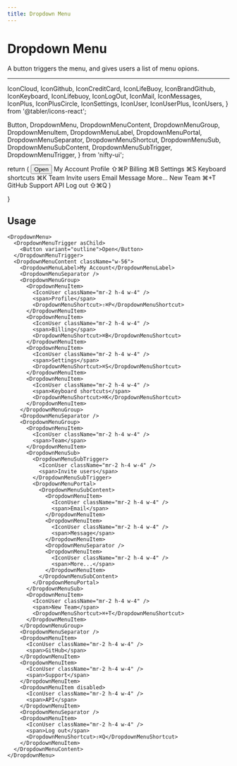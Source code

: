 ```yaml
---
title: Dropdown Menu
---
```


# Dropdown Menu

A button triggers the menu, and gives users a list of menu opions.

---

  IconCloud,
  IconGithub,
  IconCreditCard,
  IconLifeBuoy,
  IconBrandGithub,
  IconKeyboard,
  IconLifebuoy,
  IconLogOut,
  IconMail,
  IconMessages,
  IconPlus,
  IconPlusCircle,
  IconSettings,
  IconUser,
  IconUserPlus,
  IconUsers,
} from '@tabler/icons-react';

  Button,
  DropdownMenu,
  DropdownMenuContent,
  DropdownMenuGroup,
  DropdownMenuItem,
  DropdownMenuLabel,
  DropdownMenuPortal,
  DropdownMenuSeparator,
  DropdownMenuShortcut,
  DropdownMenuSub,
  DropdownMenuSubContent,
  DropdownMenuSubTrigger,
  DropdownMenuTrigger,
} from 'nifty-ui';

  return (
<DropdownMenu>
  <DropdownMenuTrigger asChild>
    <Button variant="outline">Open</Button>
  </DropdownMenuTrigger>
  <DropdownMenuContent className="w-56">
    <DropdownMenuLabel>My Account</DropdownMenuLabel>
    <DropdownMenuSeparator />
    <DropdownMenuGroup>
      <DropdownMenuItem>
        <IconUser className="mr-2 h-4 w-4" />
        <span>Profile</span>
        <DropdownMenuShortcut>⇧⌘P</DropdownMenuShortcut>
      </DropdownMenuItem>
      <DropdownMenuItem>
        <IconUser className="mr-2 h-4 w-4" />
        <span>Billing</span>
        <DropdownMenuShortcut>⌘B</DropdownMenuShortcut>
      </DropdownMenuItem>
      <DropdownMenuItem>
        <IconUser className="mr-2 h-4 w-4" />
        <span>Settings</span>
        <DropdownMenuShortcut>⌘S</DropdownMenuShortcut>
      </DropdownMenuItem>
      <DropdownMenuItem>
        <IconUser className="mr-2 h-4 w-4" />
        <span>Keyboard shortcuts</span>
        <DropdownMenuShortcut>⌘K</DropdownMenuShortcut>
      </DropdownMenuItem>
    </DropdownMenuGroup>
    <DropdownMenuSeparator />
    <DropdownMenuGroup>
      <DropdownMenuItem>
        <IconUser className="mr-2 h-4 w-4" />
        <span>Team</span>
      </DropdownMenuItem>
      <DropdownMenuSub>
        <DropdownMenuSubTrigger>
          <IconUser className="mr-2 h-4 w-4" />
          <span>Invite users</span>
        </DropdownMenuSubTrigger>
        <DropdownMenuPortal>
          <DropdownMenuSubContent>
            <DropdownMenuItem>
              <IconUser className="mr-2 h-4 w-4" />
              <span>Email</span>
            </DropdownMenuItem>
            <DropdownMenuItem>
              <IconUser className="mr-2 h-4 w-4" />
              <span>Message</span>
            </DropdownMenuItem>
            <DropdownMenuSeparator />
            <DropdownMenuItem>
              <IconUser className="mr-2 h-4 w-4" />
              <span>More...</span>
            </DropdownMenuItem>
          </DropdownMenuSubContent>
        </DropdownMenuPortal>
      </DropdownMenuSub>
      <DropdownMenuItem>
        <IconUser className="mr-2 h-4 w-4" />
        <span>New Team</span>
        <DropdownMenuShortcut>⌘+T</DropdownMenuShortcut>
      </DropdownMenuItem>
    </DropdownMenuGroup>
    <DropdownMenuSeparator />
    <DropdownMenuItem>
      <IconUser className="mr-2 h-4 w-4" />
      <span>GitHub</span>
    </DropdownMenuItem>
    <DropdownMenuItem>
      <IconUser className="mr-2 h-4 w-4" />
      <span>Support</span>
    </DropdownMenuItem>
    <DropdownMenuItem disabled>
      <IconUser className="mr-2 h-4 w-4" />
      <span>API</span>
    </DropdownMenuItem>
    <DropdownMenuSeparator />
    <DropdownMenuItem>
      <IconUser className="mr-2 h-4 w-4" />
      <span>Log out</span>
      <DropdownMenuShortcut>⇧⌘Q</DropdownMenuShortcut>
    </DropdownMenuItem>
  </DropdownMenuContent>
</DropdownMenu>
  )

}

<div>
  <DropdownMenuDemo />
</div>

## Usage

```tsx
<DropdownMenu>
  <DropdownMenuTrigger asChild>
    <Button variant="outline">Open</Button>
  </DropdownMenuTrigger>
  <DropdownMenuContent className="w-56">
    <DropdownMenuLabel>My Account</DropdownMenuLabel>
    <DropdownMenuSeparator />
    <DropdownMenuGroup>
      <DropdownMenuItem>
        <IconUser className="mr-2 h-4 w-4" />
        <span>Profile</span>
        <DropdownMenuShortcut>⇧⌘P</DropdownMenuShortcut>
      </DropdownMenuItem>
      <DropdownMenuItem>
        <IconUser className="mr-2 h-4 w-4" />
        <span>Billing</span>
        <DropdownMenuShortcut>⌘B</DropdownMenuShortcut>
      </DropdownMenuItem>
      <DropdownMenuItem>
        <IconUser className="mr-2 h-4 w-4" />
        <span>Settings</span>
        <DropdownMenuShortcut>⌘S</DropdownMenuShortcut>
      </DropdownMenuItem>
      <DropdownMenuItem>
        <IconUser className="mr-2 h-4 w-4" />
        <span>Keyboard shortcuts</span>
        <DropdownMenuShortcut>⌘K</DropdownMenuShortcut>
      </DropdownMenuItem>
    </DropdownMenuGroup>
    <DropdownMenuSeparator />
    <DropdownMenuGroup>
      <DropdownMenuItem>
        <IconUser className="mr-2 h-4 w-4" />
        <span>Team</span>
      </DropdownMenuItem>
      <DropdownMenuSub>
        <DropdownMenuSubTrigger>
          <IconUser className="mr-2 h-4 w-4" />
          <span>Invite users</span>
        </DropdownMenuSubTrigger>
        <DropdownMenuPortal>
          <DropdownMenuSubContent>
            <DropdownMenuItem>
              <IconUser className="mr-2 h-4 w-4" />
              <span>Email</span>
            </DropdownMenuItem>
            <DropdownMenuItem>
              <IconUser className="mr-2 h-4 w-4" />
              <span>Message</span>
            </DropdownMenuItem>
            <DropdownMenuSeparator />
            <DropdownMenuItem>
              <IconUser className="mr-2 h-4 w-4" />
              <span>More...</span>
            </DropdownMenuItem>
          </DropdownMenuSubContent>
        </DropdownMenuPortal>
      </DropdownMenuSub>
      <DropdownMenuItem>
        <IconUser className="mr-2 h-4 w-4" />
        <span>New Team</span>
        <DropdownMenuShortcut>⌘+T</DropdownMenuShortcut>
      </DropdownMenuItem>
    </DropdownMenuGroup>
    <DropdownMenuSeparator />
    <DropdownMenuItem>
      <IconUser className="mr-2 h-4 w-4" />
      <span>GitHub</span>
    </DropdownMenuItem>
    <DropdownMenuItem>
      <IconUser className="mr-2 h-4 w-4" />
      <span>Support</span>
    </DropdownMenuItem>
    <DropdownMenuItem disabled>
      <IconUser className="mr-2 h-4 w-4" />
      <span>API</span>
    </DropdownMenuItem>
    <DropdownMenuSeparator />
    <DropdownMenuItem>
      <IconUser className="mr-2 h-4 w-4" />
      <span>Log out</span>
      <DropdownMenuShortcut>⇧⌘Q</DropdownMenuShortcut>
    </DropdownMenuItem>
  </DropdownMenuContent>
</DropdownMenu>
```
